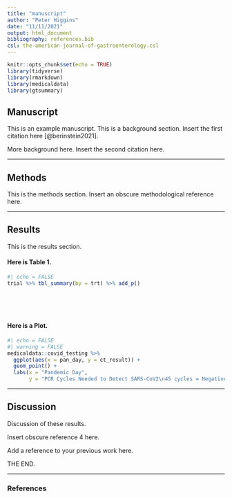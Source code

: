 ```yaml
---
title: "manuscript"
author: "Peter Higgins"
date: "11/11/2021"
output: html_document
bibliography: references.bib
csl: the-american-journal-of-gastroenterology.csl
---
```


```r
knitr::opts_chunk$set(echo = TRUE)
library(tidyverse)
library(rmarkdown)
library(medicaldata)
library(gtsummary)
```

## Manuscript

This is an example manuscript. This is a background section. Insert the first citation here [@berinstein2021].

More background here. Insert the second citation here.

------------------------------------------------------------------------

## Methods

This is the methods section. Insert an obscure methodological reference here.

------------------------------------------------------------------------

## Results

This is the results section.

#### Here is Table 1.

```r
#| echo = FALSE
trial %>% tbl_summary(by = trt) %>% add_p()
```

<br>

<br>

#### Here is a Plot.

```r
#| echo = FALSE
#| warning = FALSE
medicaldata::covid_testing %>% 
  ggplot(aes(x = pan_day, y = ct_result)) +
  geom_point() +
  labs(x = "Pandemic Day",
       y = "PCR Cycles Needed to Detect SARS-CoV2\n45 cycles = Negative Test")
```

------------------------------------------------------------------------

## Discussion

Discussion of these results.

Insert obscure reference 4 here.

Add a reference to your previous work here.

THE END.

------------------------------------------------------------------------

### References
